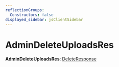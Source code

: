 ```yaml
---
reflectionGroups:
  Constructors: false
displayed_sidebar: jsClientSidebar
---
```



# AdminDeleteUploadsRes

 **AdminDeleteUploadsRes**: [DeleteResponse](../interfaces/js_client.internal.DeleteResponse.mdx)
